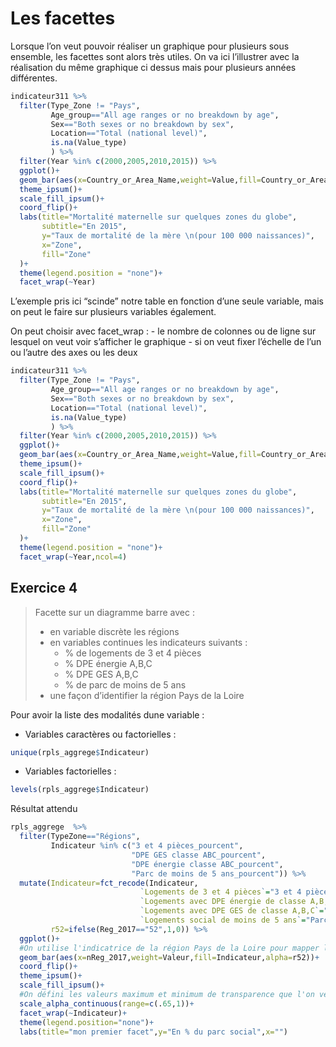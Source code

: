 # Les facettes

Lorsque l'on veut pouvoir réaliser un graphique pour plusieurs sous ensemble, les facettes sont alors très utiles. On va ici l'illustrer avec la réalisation du même graphique ci dessus mais pour plusieurs années différentes.

```r
indicateur311 %>%
  filter(Type_Zone != "Pays",
         Age_group=="All age ranges or no breakdown by age",
         Sex=="Both sexes or no breakdown by sex",
         Location=="Total (national level)",
         is.na(Value_type)
         ) %>%
  filter(Year %in% c(2000,2005,2010,2015)) %>%
  ggplot()+
  geom_bar(aes(x=Country_or_Area_Name,weight=Value,fill=Country_or_Area_Name))+
  theme_ipsum()+
  scale_fill_ipsum()+
  coord_flip()+
  labs(title="Mortalité maternelle sur quelques zones du globe",
       subtitle="En 2015",
       y="Taux de mortalité de la mère \n(pour 100 000 naissances)",
       x="Zone",
       fill="Zone"
  )+
  theme(legend.position = "none")+
  facet_wrap(~Year)
```

L'exemple pris ici "scinde" notre table en fonction d'une seule variable, mais on peut le faire sur plusieurs variables également.

On peut choisir avec facet_wrap : 
- le nombre de colonnes ou de ligne sur lesquel on veut voir s'afficher le graphique
- si on veut fixer l'échelle de l'un ou l'autre des axes ou les deux

```r
indicateur311 %>%
  filter(Type_Zone != "Pays",
         Age_group=="All age ranges or no breakdown by age",
         Sex=="Both sexes or no breakdown by sex",
         Location=="Total (national level)",
         is.na(Value_type)
         ) %>%
  filter(Year %in% c(2000,2005,2010,2015)) %>%
  ggplot()+
  geom_bar(aes(x=Country_or_Area_Name,weight=Value,fill=Country_or_Area_Name))+
  theme_ipsum()+
  scale_fill_ipsum()+
  coord_flip()+
  labs(title="Mortalité maternelle sur quelques zones du globe",
       subtitle="En 2015",
       y="Taux de mortalité de la mère \n(pour 100 000 naissances)",
       x="Zone",
       fill="Zone"
  )+
  theme(legend.position = "none")+
  facet_wrap(~Year,ncol=4)
```

## Exercice 4

> Facette sur un diagramme barre avec :
>
> * en variable discrète les régions
> * en variables continues les indicateurs suivants :
>     - % de logements de 3 et 4 pièces
>     - % DPE énergie A,B,C 
>     - % DPE GES A,B,C
>     - % de parc de moins de 5 ans
> * une façon d'identifier la région Pays de la Loire

Pour avoir la liste des modalités dune variable : 
 
- Variables caractères ou factorielles :

```r
unique(rpls_aggrege$Indicateur)
```

- Variables factorielles :

```r
levels(rpls_aggrege$Indicateur)
```

Résultat attendu


```r
rpls_aggrege  %>% 
  filter(TypeZone=="Régions",
         Indicateur %in% c("3 et 4 pièces_pourcent",
                           "DPE GES classe ABC_pourcent",
                           "DPE énergie classe ABC_pourcent",
                           "Parc de moins de 5 ans_pourcent")) %>% 
  mutate(Indicateur=fct_recode(Indicateur,
                             `Logements de 3 et 4 pièces`="3 et 4 pièces_pourcent",
                             `Logements avec DPE énergie de classe A,B,C`="DPE énergie classe ABC_pourcent",
                             `Logements avec DPE GES de classe A,B,C`="DPE GES classe ABC_pourcent",
                             `Logements social de moins de 5 ans`="Parc de moins de 5 ans_pourcent"),
         r52=ifelse(Reg_2017=="52",1,0)) %>% 
  ggplot()+
  #On utilise l'indicatrice de la région Pays de la Loire pour mapper la transparence
  geom_bar(aes(x=nReg_2017,weight=Valeur,fill=Indicateur,alpha=r52))+
  coord_flip()+
  theme_ipsum()+
  scale_fill_ipsum()+
  #On défini les valeurs maximum et minimum de transparence que l'on veut voir
  scale_alpha_continuous(range=c(.65,1))+
  facet_wrap(~Indicateur)+
  theme(legend.position="none")+
  labs(title="mon premier facet",y="En % du parc social",x="")
```